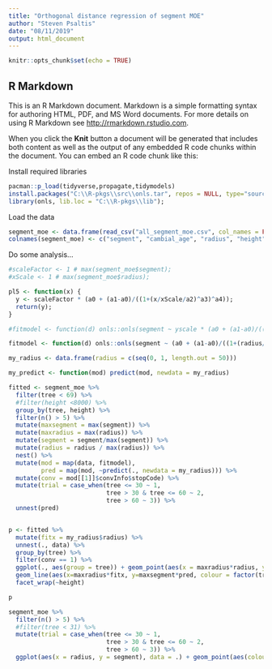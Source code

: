 ```yaml
---
title: "Orthogonal distance regression of segment MOE"
author: "Steven Psaltis"
date: "08/11/2019"
output: html_document
---
```


```r
knitr::opts_chunk$set(echo = TRUE)
```

## R Markdown

This is an R Markdown document. Markdown is a simple formatting syntax for authoring HTML, PDF, and MS Word documents. For more details on using R Markdown see <http://rmarkdown.rstudio.com>.

When you click the **Knit** button a document will be generated that includes both content as well as the output of any embedded R code chunks within the document. You can embed an R code chunk like this:

Install required libraries
```r
pacman::p_load(tidyverse,propagate,tidymodels)
install.packages("C:\\R-pkgs\\src\\onls.tar", repos = NULL, type="source", lib = "C:\\R-pkgs\\lib");
library(onls, lib.loc = "C:\\R-pkgs\\lib");
```

Load the data
```r
segment_moe <- data.frame(read_csv("all_segment_moe.csv", col_names = FALSE));
colnames(segment_moe) <- c("segment", "cambial_age", "radius", "height", "apical_age", "tree");
```

Do some analysis...
```r
#scaleFactor <- 1 # max(segment_moe$segment);
#xScale <- 1 # max(segment_moe$radius);

pl5 <- function(x) {
  y <- scaleFactor * (a0 + (a1-a0)/((1+(x/xScale/a2)^a3)^a4));
  return(y);
}

#fitmodel <- function(d) onls::onls(segment ~ yscale * (a0 + (a1-a0)/((1+(radius/(a2*xscale))^a3)^a4)), data = d, control = list(maxiter = 150, tol = 1e-08, minFactor = 1/1024,printEval = FALSE, warnOnly = FALSE), start = list(a0 = 10000/yscale, a1 = 2000/yscale, a2 = 100/xscale, a3 = 1, a4 = 3), lower = c(8000/yscale, 3000/yscale, 10/xscale, 0.5, 1), upper = c(26000/yscale, 6000/yscale, 10000/xscale, 50, 100), extend = c(10,10), window = 0.1/xscale)

fitmodel <- function(d) onls::onls(segment ~ (a0 + (a1-a0)/((1+(radius/(a2))^a3)^a4)), data = d, start = list(a0 = 0.5, a1 = 0.1, a2 = 0.5, a3 = 1, a4 = 3), lower = c(0.25, 0.01, 0.02, 1, 1), upper = c(3, 0.3, 2, 50, 100), window = 0.1)

my_radius <- data.frame(radius = c(seq(0, 1, length.out = 50)))

my_predict <- function(mod) predict(mod, newdata = my_radius)

fitted <- segment_moe %>%
  filter(tree < 69) %>%
  #filter(height <8000) %>% 
  group_by(tree, height) %>%
  filter(n() > 5) %>%
  mutate(maxsegment = max(segment)) %>% 
  mutate(maxradius = max(radius)) %>% 
  mutate(segment = segment/max(segment)) %>% 
  mutate(radius = radius / max(radius)) %>% 
  nest() %>% 
  mutate(mod = map(data, fitmodel),
         pred = map(mod, ~predict(., newdata = my_radius))) %>%
  mutate(conv = mod[[1]]$convInfo$stopCode) %>% 
  mutate(trial = case_when(tree <= 30 ~ 1,
                           tree > 30 & tree <= 60 ~ 2,
                           tree > 60 ~ 3)) %>% 
  unnest(pred)


p <- fitted %>% 
  mutate(fitx = my_radius$radius) %>% 
  unnest(., data) %>% 
  group_by(tree) %>% 
  filter(conv == 1) %>% 
  ggplot(., aes(group = tree)) + geom_point(aes(x = maxradius*radius, y = maxsegment*segment,colour=factor(tree)), size = 2) +
  geom_line(aes(x=maxradius*fitx, y=maxsegment*pred, colour = factor(tree))) +
  facet_wrap(~height)

p

segment_moe %>%
  filter(n() > 5) %>%
  #filter(tree < 31) %>%
  mutate(trial = case_when(tree <= 30 ~ 1,
                           tree > 30 & tree <= 60 ~ 2,
                           tree > 60 ~ 3)) %>% 
  ggplot(aes(x = radius, y = segment), data = .) + geom_point(aes(colour = factor(trial)), size = 3) + facet_wrap(~height)
```
